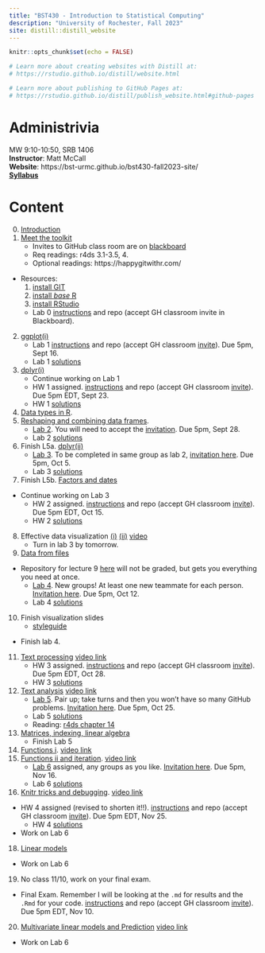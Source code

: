 ```yaml
---
title: "BST430 - Introduction to Statistical Computing"
description: "University of Rochester, Fall 2023"
site: distill::distill_website
---
```


```r
knitr::opts_chunk$set(echo = FALSE)

# Learn more about creating websites with Distill at:
# https://rstudio.github.io/distill/website.html

# Learn more about publishing to GitHub Pages at:
# https://rstudio.github.io/distill/publish_website.html#github-pages

```

# Administrivia

MW 9:10-10:50, SRB 1406
<br>
**Instructor**: Matt McCall
<br>
**Website**: https://bst-urmc.github.io/bst430-fall2023-site/
<br>
[**Syllabus**](static/syllabus430-2023.pdf)

# Content

0. [Introduction](lecture/l00-intro.html)
1. [Meet the toolkit](lecture/l01-meet-toolkit.html)
    * Invites to GitHub class room are on [blackboard](https://learn.rochester.edu)
    * Req readings: r4ds 3.1-3.5, 4. 
    * Optional readings: https://happygitwithr.com/
* Resources: 
    1. [install GIT](https://happygitwithr.com/install-git.html)
    2. [install *base* R](https://cran.r-project.org/)
    3. [install RStudio](https://www.rstudio.com/products/rstudio/download/#download)
    * Lab 0 [instructions](hw_lab_instruction/lab00-hello-class.html) and repo (accept GH classroom invite in Blackboard).
2. [ggplot(i)](lecture/l02-ggplot2-i.html)
    * Lab 1 [instructions](hw_lab_instruction/lab01-hello-r.html) and repo (accept GH classroom [invite](https://classroom.github.com/a/Zqu2rV6v)). Due 5pm, Sept 16.
    * Lab 1 [solutions](hw_lab_instruction/lab01-hello-r/lab01-hello-r.html)
3.  [dplyr(i)](lecture/l03-transform-dplyr-i.html)
    * Continue working on Lab 1
    * HW 1 assigned.  [instructions](hw_lab_instruction/hw-01-airbnb/hw-01-airbnb.html) and repo (accept GH classroom [invite](https://classroom.github.com/a/MQ3t9onK)).  Due 5pm EDT, Sept 23.
    * HW 1 [solutions](hw_lab_instruction/hw-01-airbnb/hw-01.html)
4.  [Data types in R](lecture/l04-data-types.html). 
5.  [Reshaping and combining data frames](lecture/l05a-reshape-merge.html).
    *  [Lab 2](hw_lab_instruction/lab02-merge-conflict/lab02-merge-conflict.html). You will need to accept the [invitation](https://classroom.github.com/a/7aAO3lDZ).
Due 5pm, Sept 28.
    * Lab 2 [solutions](hw_lab_instruction/lab02-merge-conflict/lab-02.html)
6.  Finish L5a. [dplyr(ii)](lecture/l05b-advanced-dplyr.html)
    *  [Lab 3](hw_lab_instruction/lab03-laquinta-uno/lab03-laquinta-uno.html).  To be completed in same group as lab 2, [invitation here](https://classroom.github.com/a/mvAGD44S). Due 5pm, Oct 5.
    * Lab 3 [solutions](hw_lab_instruction/lab03-laquinta-uno/lab-03.html)
7.  Finish L5b. [Factors and dates](lecture/l07-factors-dates.html)
* Continue working on Lab 3
    * HW 2 assigned.  [instructions](hw_lab_instruction/hw02-accidents/hw02-accidents.html) and repo (accept GH classroom [invite](https://classroom.github.com/a/fy4E-H-b)).  Due 5pm EDT, Oct 15.
    * HW 2 [solutions](hw_lab_instruction/hw02-accidents/hw02.html)
8.  Effective data visualization [(i)](lecture/03a2-tips-for-effective-dataviz.pdf) [(ii)](lecture/03b-tips-for-effective-dataviz.pdf) [video](https://youtu.be/ZrifrBvFWgg)
    * Turn in lab 3 by tomorrow.
9. [Data from files](lecture/l09-data-from-files.html)
*   Repository for lecture 9 [here](https://classroom.github.com/a/vAS3mGej) will not be graded, but gets you everything you need at once.
    *  [Lab 4](hw_lab_instruction/lab04-laquinta-dos/lab04-laquinta-dos.html).  New groups! At least one new teammate for each person.
    [Invitation here](https://classroom.github.com/a/566Cy7tL). Due 5pm, Oct 12.
    * Lab 4 [solutions](hw_lab_instruction/lab04-laquinta-dos/lab04.html)
10. Finish visualization slides
    * [styleguide](lecture/l06-style.html)
* Finish lab 4.
11. [Text processing](lecture/l10-text.html)   [video link](https://rochester.hosted.panopto.com/Panopto/Pages/Viewer.aspx?id=961dbd5b-ccf6-4fb9-a2ee-af2d012702fe)
    * HW 3 assigned.  [instructions](hw_lab_instruction/hw03-fatal-geography/hw03-fatal-geography.html) and repo (accept GH classroom [invite](https://classroom.github.com/a/6sqI7bjg)).  Due 5pm EDT, Oct 28.
    * HW 3 [solutions](hw_lab_instruction/hw03-fatal-geography/hw03.html)
12. [Text analysis](lecture/l10-text-ii.html)    [video link](https://rochester.hosted.panopto.com/Panopto/Pages/Viewer.aspx?id=3482b784-14f4-4ff0-8634-af3201202cb5)
    *  [Lab 5](hw_lab_instruction/lab05-sadplots/lab05-sadplots.html).  Pair up; take turns and then you won't have so many GitHub problems. [Invitation here](https://classroom.github.com/a/sFi-IjD6). Due 5pm, Oct 25.
    * Lab 5 [solutions](hw_lab_instruction/lab05-sadplots/lab05.html)
    *  Reading: [r4ds chapter 14](https://r4ds.had.co.nz/strings.html)
13. [Matrices, indexing, linear algebra](lecture/l11-linear-algebra-indexing.html)
    * Finish Lab 5
15. [Functions i](lecture/l12-functions-i.html). [video link](https://rochester.hosted.panopto.com/Panopto/Pages/Viewer.aspx?id=a9d6dc03-9d01-4f87-ad9b-af3c004e8055)
16. [Functions ii and iteration](lecture/l13-functions-ii.html). [video link](https://rochester.hosted.panopto.com/Panopto/Pages/Viewer.aspx?id=7c471b05-4bf6-419c-8b43-af410109b4f7)
    *   [Lab 6](hw_lab_instruction/lab06-covid-times/lab06-covid-times.html) assigned, any groups as you like. [Invitation here](https://classroom.github.com/a/6GAvWurq). Due 5pm, Nov 16.
    * Lab 6 [solutions](hw_lab_instruction/lab06-covid-times/lab06.html)
17.  [Knitr tricks and debugging](lecture/l14-debugging.html). [video link](https://rochester.hosted.panopto.com/Panopto/Pages/Viewer.aspx?id=e11a5405-d128-459f-9ef5-af42010fdc8a)
*  HW 4 assigned (revised to shorten it!!).  [instructions](hw_lab_instruction/hw05-modeling-gss/hw-04-modeling-gss.html) and repo (accept GH classroom [invite](https://classroom.github.com/a/rNXgxZex)).  Due 5pm EDT, Nov 25.
    * HW 4 [solutions](hw_lab_instruction/hw05-modeling-gss/hw-04.html)
* Work on Lab 6
18.  [Linear models](lecture/l15-linear-models.html)
* Work on Lab 6
19.   No class 11/10, work on your final exam.
* Final Exam. Remember I will be looking at the `.md` for results and the `.Rmd` for your code. [instructions](hw_lab_instruction/final-modeling.html) and repo (accept GH classroom [invite](https://classroom.github.com/a/eebbYmkV)).  Due 5pm EDT, Nov 10.
20.   [Multivariate linear models and Prediction](lecture/l16-crossv-lm.html) [video link](https://rochester.hosted.panopto.com/Panopto/Pages/Viewer.aspx?id=c0310bc9-e6f7-40b6-9f22-af4e012d961e)
* Work on Lab 6

<!-- 20.  [Multivariate linear models](lecture/l16-multivariate-lm.html) -->
<!-- 21.  [Prediction and logistic regression](lecture/l17-prediction-logistic.html) -->
